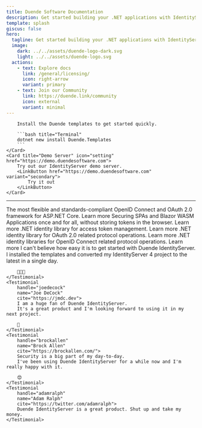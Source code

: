 ```yaml
---
title: Duende Software Documentation
description: Get started building your .NET applications with IdentityServer, Backend-for-Frontend (BFF) and our open-source tools.
template: splash
giscus: false
hero:
  tagline: Get started building your .NET applications with IdentityServer, Backend-for-Frontend (BFF) and our open-source tools.
  image:
    dark: ../../assets/duende-logo-dark.svg
    light: ../../assets/duende-logo.svg
  actions:
    - text: Explore docs
      link: /general/licensing/
      icon: right-arrow
      variant: primary
    - text: Join our Community
      link: https://duende.link/community
      icon: external
      variant: minimal
---
```



<CardGrid>
    <Card title="Install templates" icon="rocket">

        Install the Duende templates to get started quickly.

        ```bash title="Terminal"
        dotnet new install Duende.Templates
        ```
    </Card>
    <Card title="Demo Server" icon="setting" href="https://demo.duendesoftware.com">
        Try out our IdentityServer demo server.
        <LinkButton href="https://demo.duendesoftware.com" variant="secondary">
            Try it out
        </LinkButton>
    </Card>
</CardGrid>

<hr />

<CardGrid stagger>
    <Card title="IdentityServer" icon="open-book">
        The most flexible and standards-compliant OpenID Connect and OAuth 2.0 framework for ASP.NET Core.
        <LinkButton href="/identityserver/v7/" variant="secondary">
            Learn more
        </LinkButton>
    </Card>
    <Card title="Backend-for-Frontend (BFF)" icon="seti:c-sharp">
        Securing SPAs and Blazor WASM Applications once and for all, without storing tokens in the browser.
        <LinkButton href="/bff/v3" variant="secondary">
            Learn more
        </LinkButton>
    </Card>
    <Card title="Access Token Management" icon="github">
        <Badge text={'OSS'}/> .NET identity library for access token management.
        <LinkButton href="/accesstokenmanagement/" variant="secondary">
            Learn more
        </LinkButton>
    </Card>
    <Card title="Identity Model" icon="github">
        <Badge text={'OSS'}/> .NET identity library for OAuth 2.0 related protocol operations.
        <LinkButton href="/identitymodel/" variant="secondary">
            Learn more
        </LinkButton>
    </Card>
    <Card title="OIDC Client" icon="github">
        <Badge text={'OSS'}/> .NET identity libraries for OpenID Connect related protocol operations.
        <LinkButton href="/identitymodel-oidcclient/" variant="secondary">
            Learn more
        </LinkButton>
    </Card>
</CardGrid>

<TestimonialGrid title="What our customers are saying">
    <Testimonial
        handle="maartenballiauw"
        name="Maarten Balliauw"
        cite="https://twitter.com/maartenballiauw">
        I can't believe how easy it is to get started with Duende IdentityServer.
        I installed the templates and converted
        my IdentityServer 4 project to the latest in a single day.

        👏👏👏
    </Testimonial>
    <Testimonial
        handle="joedecock"
        name="Joe DeCock"
        cite="https://jmdc.dev">
        I am a huge fan of Duende IdentityServer.
        It's a great product and I'm looking forward to using it in my next project.

        🚀
    </Testimonial>
    <Testimonial
        handle="brockallen"
        name="Brock Allen"
        cite="https://brockallen.com/">
        Security is a big part of my day-to-day.
        I've been using Duende IdentityServer for a while now and I'm really happy with it.

        😍
    </Testimonial>
    <Testimonial
        handle="adamralph"
        name="Adam Ralph"
        cite="https://twitter.com/adamralph">
        Duende IdentityServer is a great product. Shut up and take my money.
    </Testimonial>
</TestimonialGrid>
